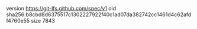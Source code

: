 version https://git-lfs.github.com/spec/v1
oid sha256:b8cbd8d6375517c1302227922f40c1ad07da382742cc1461d4c62afdf4760e55
size 7843

